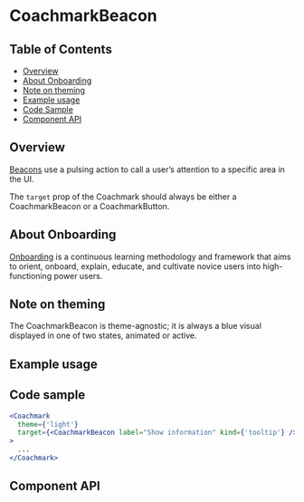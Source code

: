 
# CoachmarkBeacon

## Table of Contents

- [Overview](#overview)
- [About Onboarding](#about-onboarding)
- [Note on theming](#note-on-theming)
- [Example usage](#example-usage)
- [Code Sample](#code-sample)
- [Component API](#component-api)

## Overview

[Beacons](https://pages.github.ibm.com/cdai-design/pal/components/onboarding/coachmark/usage#tooltip)
use a pulsing action to call a user’s attention to a specific area in the UI.

The `target` prop of the Coachmark should always be either a CoachmarkBeacon or
a CoachmarkButton.

## About Onboarding

[Onboarding](https://pages.github.ibm.com/security/security-design/department/end-to-end-experiences/novice-to-pro/overview/)
is a continuous learning methodology and framework that aims to orient, onboard,
explain, educate, and cultivate novice users into high-functioning power users.

## Note on theming

The CoachmarkBeacon is theme-agnostic; it is always a blue visual displayed in
one of two states, animated or active.

## Example usage

<Canvas className="coachmarkExample" withSource="none">
  <div className="CoachmarkBaseExampleUsage">
    <Story of={CoachmarkBeaconStories.coachmarkBeacon} />
  </div>
</Canvas>

## Code sample

```jsx
<Coachmark
  theme={'light'}
  target={<CoachmarkBeacon label="Show information" kind={'tooltip'} />}
>
  ...
</Coachmark>
```

## Component API

<Controls />
